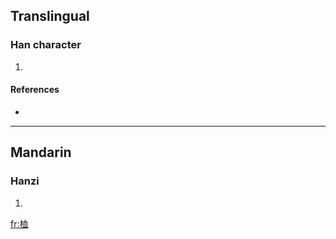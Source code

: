 ==Translingual==

===Han character===
{{Han char|rn=75|rad=木|as=06|sn=10|four=|canj=木竹月廿 (DHBT)}}

# {{defn|Han|sort=木06}}

====References====
* {{Han ref|kx=0526.100|dkj=14779|hdz=21201.070|uh=6856|ud=26710}}

----

==Mandarin==

===Hanzi===
{{cmn-hanzi|pin=[[duǒ]] ([[duo3]]), [[xuè]] ([[xue4]])|wg=to<sup>3</sup>, hsüeh<sup>4</sup>}}

# {{defn|Mandarin}}

[[fr:桖]]